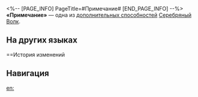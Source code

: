 <%-- [PAGE_INFO]
PageTitle=#Примечание#
[END_PAGE_INFO] --%>
{{Навык Инфобокс
|Название         = Примечание
|Изображение      = След Примечание.png
|Персонаж         = Серебряный Волк
|Тип              = Доп. способность
|Возвышение       = 6
|Длительность     = 
|Описание         = Каждые имеющиеся у Серебряного Волка 10% шанса попадания эффектов повышают её силу атаки на 10% до макс. 50%.
|Свойство1        = 
|Масштабирование1 = 
}}
'''«Примечание»''' — одна из [[дополнительная способность|дополнительных способностей]] [[Серебряный Волк]].

==На других языках==
{{На других языках
|en   = Side Note
|zhs  = 旁注
|zht  = 註解
|ja   = アノテーション
|ko   = 주석
|es   = Nota al margen
|fr   = Annotation complémentaire
|ru   = Примечание
|th   = Side Note
|vi   = Chú Thích
|de   = Annotation
|id   = Side Note
|pt   = Comentário Adicional
}}

==История изменений
{{История изменений|3.5}}

==Навигация==
{{Навык Навбокс|Серебряный Волк}}

[[en:]]